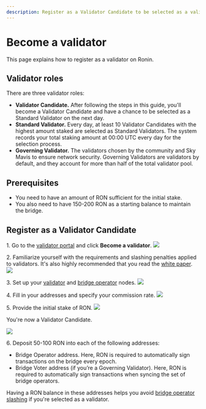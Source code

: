 ```yaml
---
description: Register as a Validator Candidate to be selected as a validator
---
```



# Become a validator
This page explains how to register as a validator on Ronin.

## Validator roles
There are three validator roles:
* **Validator Candidate.** After following the steps in this guide, you'll become a Validator Candidate and have a chance to be selected as a Standard Validator on the next day.
* **Standard Validator.** Every day, at least 10 Validator Candidates with the highest amount staked are selected as Standard Validators. The system records your total staking amount at 00:00 UTC every day for the selection process. 
* **Governing Validator.** The validators chosen by the community and Sky Mavis to ensure network security. Governing Validators are validators by default, and they account for more than half of the total validator pool.

## Prerequisites
* You need to have an amount of RON sufficient for the initial stake.
* You also need to have 150-200 RON as a starting balance to maintain the bridge. 

## Register as a Validator Candidate

1\. Go to the [validator portal](https://saigon-staking.roninchain.com/) and click **Become a validator**. 
<img src={becomeValidator} width={1280} />

2\. Familiarize yourself with the requirements and slashing penalties
applied to validators. It's also highly recommended that you read the
[white paper](./../../basics/white-paper.md).
<img src={stepOne} width={1280} />

3\. Set up your [validator](./../../node-operators/testnet/validator.mdx)
and [bridge operator](./../../node-operators/testnet/bridge.md) nodes.
<img src={stepTwo} width={1280} />

4\. Fill in your addresses and specify your commission rate.
<img src={stepThree} width={1280} />

5\. Provide the initial stake of RON.
<img src={stepFour} width={1280} />

You're now a Validator Candidate.

<img src={stepFive} width={1280} />

6\. Deposit 50-100 RON into each of the following addresses:
* Bridge Operator address. Here, RON is required to automatically
sign transactions on the bridge every epoch.
* Bridge Voter address (if you’re a Governing Validator). Here, RON is
required to automatically sign transactions when syncing the set of
bridge operators.

Having a RON balance in these addresses helps you avoid [bridge operator slashing](./../slashing/slashing.mdx) if you're selected as a validator.